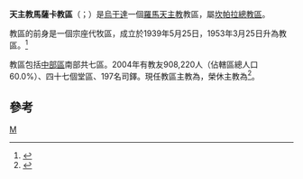 {{Infobox Roman Catholic diocese
|Roman Catholic Diocese of = 天主教馬薩卡教區
|Latin name of diocese = Dioecesis Masakaënsis
|image =Uganda - Diocesi di Masaka.png
|caption =
|location =烏干達
|territory =中部區南部七區
|population =908,220
|rite = 拉丁禮
|patron = 
|province = 坎帕拉
|established = 1939年
|cathedral =七苦聖母主教座堂
|副主教座堂 =
|leadership = 主教
|website =
|pope = {{incumbent pope}}
|ordinary = {{link-en|塞爾韋魯斯·傑均巴|Serverus Jjumba}}
|coadjutor bishop =
|auxiliary =
|emeritus = {{link-en|若翰·卡古瓦|John Baptist Kaggwa}}
}}

'''天主教馬薩卡教區'''（{{lang-la|Dioecesis Masakaënsis}}；{{lang-en|Diocese of Masaka}}）是[[烏干達|烏干達]]一個[[羅馬天主教|羅馬天主教]]教區，屬[[天主教坎帕拉總教區|坎帕拉總教區]]。

教區的前身是一個宗座代牧區，成立於1939年5月25日，1953年3月25日升為教區。<ref>{{cite journal
|journal=[[宗座公報|宗座公報]]
|publisher=梵蒂岡出版社
|date=1953年
|volume=45
|title=''Quemadmodum ad Nos''
|page=705
|url=http://www.vatican.va/archive/aas/documents/AAS%2045%20%5B1953%5D%20-%20ocr.pdf
|access-date=2014-03-02
|archive-date=2010-03-27
|archive-url=https://web.archive.org/web/20100327065805/http://www.vatican.va/archive/aas/documents/AAS%2045%20%5B1953%5D%20-%20ocr.pdf
|dead-url=no
}}</ref>

教區包括[[中部區_(烏干達)|中部區]]南部共七區。2004年有教友908,220人（佔轄區總人口60.0%）、四十七個堂區、197名司鐸。現任教區主教為{{link-en|塞爾韋魯斯·傑均巴|Serverus Jjumba}}，榮休主教為{{link-en|若翰·卡古瓦|John Baptist Kaggwa}}<ref>{{cite press release |title=Resignations and Appointments, 16.04.2019 |url=https://press.vatican.va/content/salastampa/en/bollettino/pubblico/2019/04/16/190416b.html |publisher=Holy See Press Office |accessdate=2019-07-13 |archiveurl=https://web.archive.org/web/20190713161705/https://press.vatican.va/content/salastampa/en/bollettino/pubblico/2019/04/16/190416b.html |archivedate=2019-07-13 |language=en |date=2019-04-16 |dead-url=no }}</ref>。

==參考==
{{reflist}}
[[Category:烏干達天主教教區|M]]
{{烏干達天主教教區}}